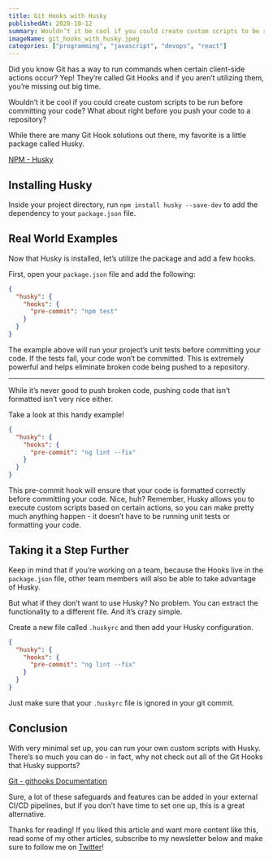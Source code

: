 ```yaml
---
title: Git Hooks with Husky
publishedAt: 2020-10-12
summary: Wouldn’t it be cool if you could create custom scripts to be run before committing your code? What about right before you push your code to a repository? While there are many Git Hook solutions out there, my favorite is a little package called Husky. Let me show you why.
imageName: git_hooks_with_husky.jpeg
categories: ["programming", "javascript", "devops", "react"]
---
```


Did you know Git has a way to run commands when certain client-side actions occur? Yep! They’re called Git Hooks and if you aren’t utilizing them, you’re missing out big time.

Wouldn’t it be cool if you could create custom scripts to be run before committing your code? What about right before you push your code to a repository?

While there are many Git Hook solutions out there, my favorite is a little package called Husky.

[NPM - Husky](https://www.npmjs.com/package/husky)

## Installing Husky

Inside your project directory, run `npm install husky --save-dev` to add the dependency to your `package.json` file.

## Real World Examples

Now that Husky is installed, let’s utilize the package and add a few hooks.

First, open your `package.json` file and add the following:

```json
{
  "husky": {
    "hooks": {
      "pre-commit": "npm test"
    }
  }
}
```

The example above will run your project’s unit tests before committing your code. If the tests fail, your code won’t be committed. This is extremely powerful and helps eliminate broken code being pushed to a repository.

---

While it’s never good to push broken code, pushing code that isn’t formatted isn’t very nice either.

Take a look at this handy example!

```json
{
  "husky": {
    "hooks": {
      "pre-commit": "ng lint --fix"
    }
  }
}
```

This pre-commit hook will ensure that your code is formatted correctly before committing your code. Nice, huh? Remember, Husky allows you to execute custom scripts based on certain actions, so you can make pretty much anything happen - it doesn’t have to be running unit tests or formatting your code.

## Taking it a Step Further

Keep in mind that if you’re working on a team, because the Hooks live in the `package.json` file, other team members will also be able to take advantage of Husky.

But what if they don’t want to use Husky?
No problem. You can extract the functionality to a different file. And it’s crazy simple.

Create a new file called `.huskyrc` and then add your Husky configuration.

```json
{
  "husky": {
    "hooks": {
      "pre-commit": "ng lint --fix"
    }
  }
}
```

Just make sure that your `.huskyrc` file is ignored in your git commit.

## Conclusion

With very minimal set up, you can run your own custom scripts with Husky.
There’s so much you can do - in fact, why not check out all of the Git Hooks that Husky supports?

[Git - githooks Documentation](https://git-scm.com/docs/githooks)

Sure, a lot of these safeguards and features can be added in your external CI/CD pipelines, but if you don’t have time to set one up, this is a great alternative.

Thanks for reading! If you liked this article and want more content like this, read some of my other articles, subscribe to my newsletter below and make sure to follow me on [Twitter](https://twitter.com/OmarCoyer)!
